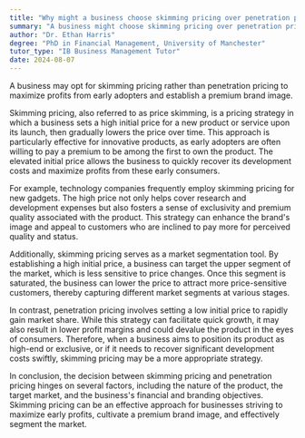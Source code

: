 ```yaml
---
title: "Why might a business choose skimming pricing over penetration pricing?"
summary: "A business might choose skimming pricing over penetration pricing to maximise profits from early adopters and create a premium brand image."
author: "Dr. Ethan Harris"
degree: "PhD in Financial Management, University of Manchester"
tutor_type: "IB Business Management Tutor"
date: 2024-08-07
---
```


A business may opt for skimming pricing rather than penetration pricing to maximize profits from early adopters and establish a premium brand image.

Skimming pricing, also referred to as price skimming, is a pricing strategy in which a business sets a high initial price for a new product or service upon its launch, then gradually lowers the price over time. This approach is particularly effective for innovative products, as early adopters are often willing to pay a premium to be among the first to own the product. The elevated initial price allows the business to quickly recover its development costs and maximize profits from these early consumers.

For example, technology companies frequently employ skimming pricing for new gadgets. The high price not only helps cover research and development expenses but also fosters a sense of exclusivity and premium quality associated with the product. This strategy can enhance the brand's image and appeal to customers who are inclined to pay more for perceived quality and status.

Additionally, skimming pricing serves as a market segmentation tool. By establishing a high initial price, a business can target the upper segment of the market, which is less sensitive to price changes. Once this segment is saturated, the business can lower the price to attract more price-sensitive customers, thereby capturing different market segments at various stages.

In contrast, penetration pricing involves setting a low initial price to rapidly gain market share. While this strategy can facilitate quick growth, it may also result in lower profit margins and could devalue the product in the eyes of consumers. Therefore, when a business aims to position its product as high-end or exclusive, or if it needs to recover significant development costs swiftly, skimming pricing may be a more appropriate strategy.

In conclusion, the decision between skimming pricing and penetration pricing hinges on several factors, including the nature of the product, the target market, and the business's financial and branding objectives. Skimming pricing can be an effective approach for businesses striving to maximize early profits, cultivate a premium brand image, and effectively segment the market.
    